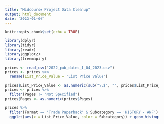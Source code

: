 ```yaml
---
title: "Midcourse Project Data Cleanup"
output: html_document
date: "2023-01-04"
---
```


```r
knitr::opts_chunk$set(echo = TRUE)
```

```r
library(dplyr)
library(tidyr)
library(readr)
library(ggplot2)
library(treemapify)
```


```r
prices <- read_csv("2022_pub_dates_1_04_2023.csv")
prices <- prices %>% 
  rename(List_Price_Value = 'List Price Value')
```


```r
prices$List_Price_Value <- as.numeric(sub("\\$", "", prices$List_Price_Value))
prices <- prices %>% 
  filter(Pages != "Not Specified")
prices$Pages <- as.numeric(prices$Pages)
```

```r
prices %>% 
  filter(Format == 'Trade Paperback' & Subcategory == 'HISTORY - ANF') %>% 
  ggplot(aes(x = List_Price_Value, color = Subcategory)) + geom_histogram(bins = 100)
```
